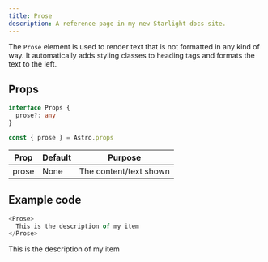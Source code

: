 ```yaml
---
title: Prose
description: A reference page in my new Starlight docs site.
---
```



The `Prose` element is used to render text that is not formatted in any kind of way. It automatically adds styling classes to heading tags and formats the text to the left.

## Props
```ts
interface Props {
  prose?: any
}

const { prose } = Astro.props
```

| Prop | Default | Purpose |
| ----------- | ----------- | ----------- |
| prose | None | The content/text shown |

## Example code

```js title="index.astro"
<Prose>
  This is the description of my item
</Prose>
```

<Showcase>
  <Prose>
    This is the description of my item
  </Prose>
</Showcase>
